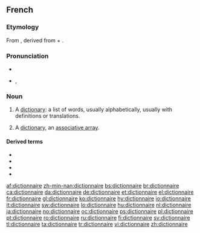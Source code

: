 ==French==

===Etymology===
From {{ML.|fr}} {{term|dictionarium|dictiōnārium|dictionary|lang=la}}, derived from {{etyl|la|fr}} {{term|dictio|dictiō|saying, speaking|lang=la}} + {{term|-arium|-ārium|lang=la}}.

===Pronunciation===
* {{audio|Fr-un dictionnaire-fr-ouest.ogg|audio}}
* {{IPA|lang=fr|/dik.sjɔ.nɛʁ/}}, {{SAMPA|/dik.sjO.nER/}}

===Noun===
{{fr-noun|m}}

# A [[dictionary]]: a list of words, usually alphabetically, usually with definitions or translations.
# {{computing|lang=fr}} A [[dictionary]], an [[associative array]].

====Derived terms====
* {{l|fr|dictionnairique}}
* {{l|fr|dictionnarisé}}
* {{l|fr|dictionnariser}}
* {{l|fr|dictionnariste}}

[[af:dictionnaire]]
[[zh-min-nan:dictionnaire]]
[[bs:dictionnaire]]
[[br:dictionnaire]]
[[ca:dictionnaire]]
[[da:dictionnaire]]
[[de:dictionnaire]]
[[et:dictionnaire]]
[[el:dictionnaire]]
[[fr:dictionnaire]]
[[gl:dictionnaire]]
[[ko:dictionnaire]]
[[hy:dictionnaire]]
[[io:dictionnaire]]
[[it:dictionnaire]]
[[sw:dictionnaire]]
[[lo:dictionnaire]]
[[hu:dictionnaire]]
[[nl:dictionnaire]]
[[ja:dictionnaire]]
[[no:dictionnaire]]
[[oc:dictionnaire]]
[[ps:dictionnaire]]
[[pl:dictionnaire]]
[[pt:dictionnaire]]
[[ro:dictionnaire]]
[[ru:dictionnaire]]
[[fi:dictionnaire]]
[[sv:dictionnaire]]
[[tl:dictionnaire]]
[[ta:dictionnaire]]
[[tr:dictionnaire]]
[[vi:dictionnaire]]
[[zh:dictionnaire]]